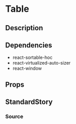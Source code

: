 
# Table

## Description

## Dependencies
* react-sortable-hoc
* react-virtualized-auto-sizer
* react-window

## Props
<Props of={Table} />

## StandardStory
<Preview>
	<Story name="standard">
		<StandardStory />
	</Story>
</Preview>

### Source

